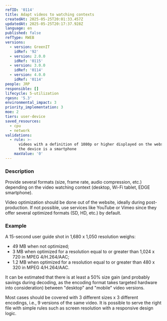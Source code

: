 ```yaml
---
refID: '0114'
title: Adapt videos to watching contexts
createdAt: 2025-05-25T20:01:33.457Z
updatedAt: 2025-05-25T20:17:37.928Z
language: en
published: false
refType: RWEB
versions:
  - version: GreenIT
    idRef: '92'
  - version: 2.0.0
    idRef: '0115'
  - version: 3.0.0
    idRef: '0114'
  - version: 4.0.0
    idRef: '0114'
people: JRP
responsible: []
lifecycle: 5-utilization
rgesn: '5.3'
environmental_impact: 3
priority_implementation: 3
moe: 2
tiers: user-device
saved_resources:
  - cpu
  - network
validations:
  - rule: >-
      videos with a definition of 1080p or higher displayed on the website when
      the device is a smartphone
    maxValue: '0'
---
```


### Description

Provide several formats (size, frame rate, audio compression, etc.) depending on the video watching context (desktop, Wi-Fi tablet, EDGE smartphone).

Video optimization should be done out of the website, ideally during post-production. If not possible, use services like YouTube or Vimeo since they offer several optimized formats (SD, HD, etc.) by default.

### Example

A 15-second user guide shot in 1,680 x 1,050 resolution weighs:

* 49 MB when not optimized;
* 3 MB when optimized for a resolution equal to or greater than 1,024 x 720 in MPEG 4/H.264/AAC;
* 1.2 MB when optimized for a resolution equal to or greater than 480 x 320 in MPEG 4/H.264/AAC.

It can be estimated that there is at least a 50% size gain (and probably savings during decoding, as the encoding format takes targeted hardware into consideration) between "desktop" and "mobile" video versions.

Most cases should be covered with 3 different sizes x 3 different encodings, i.e., 9 versions of the same video. It is possible to serve the right file with simple rules such as screen resolution with a responsive design logic.
